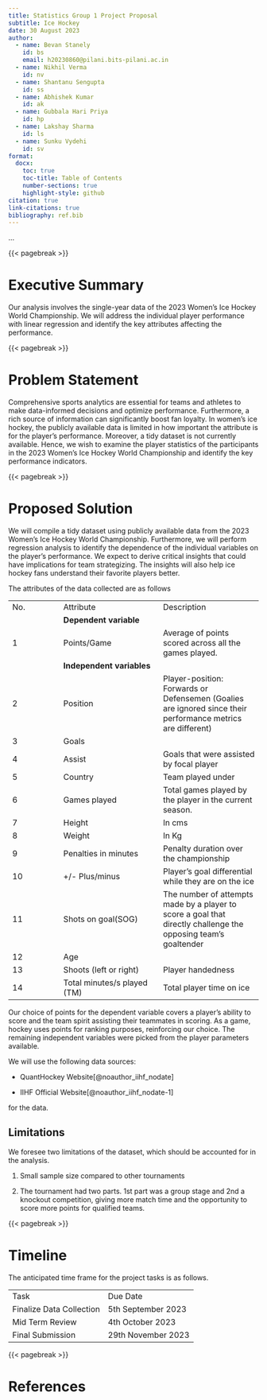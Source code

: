 ```yaml
---
title: Statistics Group 1 Project Proposal
subtitle: Ice Hockey
date: 30 August 2023
author:
  - name: Bevan Stanely
    id: bs
    email: h20230860@pilani.bits-pilani.ac.in
  - name: Nikhil Verma
    id: nv
  - name: Shantanu Sengupta
    id: ss
  - name: Abhishek Kumar
    id: ak
  - name: Gubbala Hari Priya
    id: hp
  - name: Lakshay Sharma
    id: ls
  - name: Sunku Vydehi
    id: sv
format:
  docx:
    toc: true
    toc-title: Table of Contents
    number-sections: true
    highlight-style: github
citation: true
link-citations: true
bibliography: ref.bib
---
```


...

{{< pagebreak >}}

# Executive Summary

Our analysis involves the single-year data of the 2023 Women's Ice Hockey World Championship. We will address the individual player performance with linear regression and identify the key attributes affecting the performance.

{{< pagebreak >}}

# **Problem Statement**

Comprehensive sports analytics are essential for teams and athletes to make data-informed decisions and optimize performance. Furthermore, a rich source of information can significantly boost fan loyalty. In women's ice hockey, the publicly available data is limited in how important the attribute is for the player's performance. Moreover, a tidy dataset is not currently available. Hence, we wish to examine the player statistics of the participants in the 2023 Women's Ice Hockey World Championship and identify the key performance indicators.

{{< pagebreak >}}

# **Proposed Solution**

We will compile a tidy dataset using publicly available data from the 2023 Women's Ice Hockey World Championship. Furthermore, we will perform regression analysis to identify the dependence of the individual variables on the player's performance. We expect to derive critical insights that could have implications for team strategizing. The insights will also help ice hockey fans understand their favorite players better.

The attributes of the data collected are as follows

|     |                             |                                                                                                                |
|---------------|-----------------------------|-----------------------------|
| No. | Attribute                   | Description                                                                                                    |
|     | **Dependent variable**      |                                                                                                                |
| 1   | Points/Game                 | Average of points scored across all the games played.                                                          |
|     | **Independent variables**   |                                                                                                                |
| 2   | Position                    | Player-position: Forwards or Defensemen (Goalies are ignored since their performance metrics are different)    |
| 3   | Goals                       |                                                                                                                |
| 4   | Assist                      | Goals that were assisted by focal player                                                                       |
| 5   | Country                     | Team played under                                                                                              |
| 6   | Games played                | Total games played by the player in the current season.                                                        |
| 7   | Height                      | In cms                                                                                                         |
| 8   | Weight                      | In Kg                                                                                                          |
| 9   | Penalties in minutes        | Penalty duration over the championship                                                                         |
| 10  | +/- Plus/minus              | Player's goal differential while they are on the ice                                                           |
| 11  | Shots on goal(SOG)          | The number of attempts made by a player to score a goal that directly challenge the opposing team's goaltender |
| 12  | Age                         |                                                                                                                |
| 13  | Shoots (left or right)      | Player handedness                                                                                              |
| 14  | Total minutes/s played (TM) | Total player time on ice                                                                                       |

Our choice of points for the dependent variable covers a player's ability to score and the team spirit assisting their teammates in scoring. As a game, hockey uses points for ranking purposes, reinforcing our choice. The remaining independent variables were picked from the player parameters available.

We will use the following data sources:

-   QuantHockey Website[@noauthor_iihf_nodate]

-   IIHF Official Website[@noauthor_iihf_nodate-1]

for the data.

## Limitations

We foresee two limitations of the dataset, which should be accounted for in the analysis.

1.  Small sample size compared to other tournaments

2.  The tournament had two parts. 1st part was a group stage and 2nd a knockout competition, giving more match time and the opportunity to score more points for qualified teams.

{{< pagebreak >}}

# Timeline

The anticipated time frame for the project tasks is as follows.

|                          |                    |
|--------------------------|--------------------|
| Task                     | Due Date           |
| Finalize Data Collection | 5th September 2023 |
| Mid Term Review          | 4th October 2023   |
| Final Submission         | 29th November 2023 |

{{< pagebreak >}}

# References
